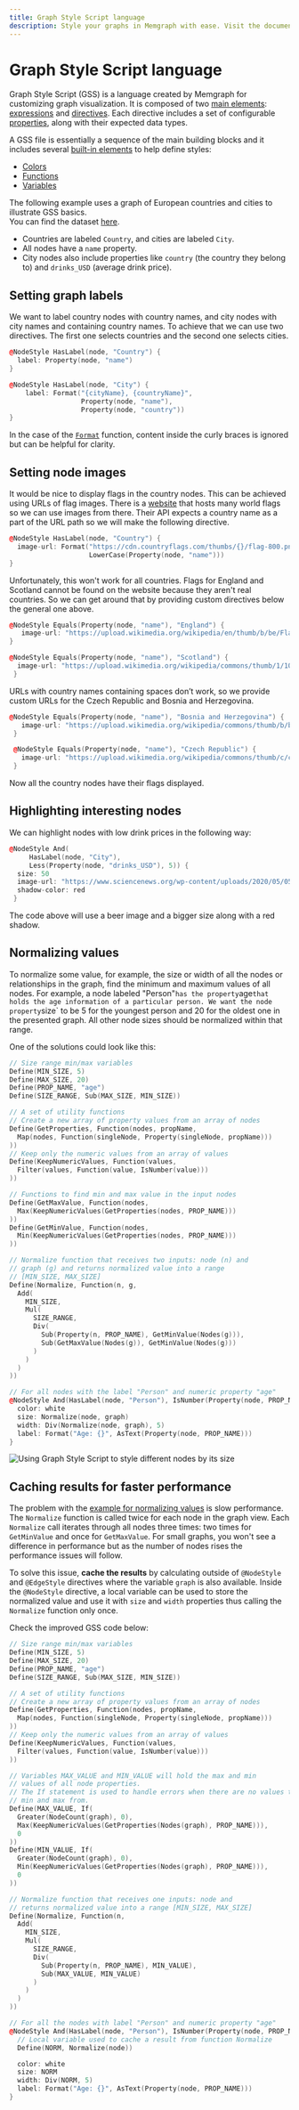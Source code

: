 ```yaml
---
title: Graph Style Script language
description: Style your graphs in Memgraph with ease. Visit the documentation for detailed instructions on how to use graph style scripts to customize the appearance of your graphs and enhance visualizations.
---
```



# Graph Style Script language

Graph Style Script (GSS) is a language created by Memgraph for customizing graph
visualization. It is composed of two [main
elements](/memgraph-lab/features/graph-style-script/main-building-blocks):
[expressions](/memgraph-lab/features/graph-style-script/main-building-blocks#expressions)
and
[directives](/memgraph-lab/features/graph-style-script/main-building-blocks#directives).
Each directive includes a set of configurable
[properties](/memgraph-lab/features/graph-style-script/directive-properties),
along with their expected data types.

A GSS file is essentially a sequence of the main building blocks and it includes several
[built-in elements](/memgraph-lab/features/graph-style-script/built-in-elements) to help define styles:
- [Colors](/memgraph-lab/features/graph-style-script/built-in-elements#colors)
- [Functions](/memgraph-lab/features/graph-style-script/built-in-elements#functions)
- [Variables](/memgraph-lab/features/graph-style-script/built-in-elements#variables)

The following example uses a graph of European countries and cities to illustrate GSS basics.  
You can find the dataset [here](/querying/exploring-datasets/backpacking-through-europe).

- Countries are labeled `Country`, and cities are labeled `City`.  
- All nodes have a `name` property.  
- City nodes also include properties like `country` (the country they belong to) and `drinks_USD` (average drink price).


## Setting graph labels

We want to label country nodes with country names, and city nodes with city
names and containing country names. To achieve that we can use two directives.
The first one selects countries and the second one selects cities.

```cpp
@NodeStyle HasLabel(node, "Country") {
  label: Property(node, "name")
}

@NodeStyle HasLabel(node, "City") {
    label: Format("{cityName}, {countryName}",
                  Property(node, "name"),
                  Property(node, "country"))
}
```

In the case of the [`Format`](/memgraph-lab/features/graph-style-script/built-in-elements#formatformatstring-value)
function, content inside the curly braces is ignored but can be helpful for
clarity.

## Setting node images

It would be nice to display flags in the country nodes. This can be achieved
using URLs of flag images. There is a [website](https://cdn.countryflags.com)
that hosts many world flags so we can use images from there. Their API expects a
country name as a part of the URL path so we will make the following directive.

```cpp
@NodeStyle HasLabel(node, "Country") {
  image-url: Format("https://cdn.countryflags.com/thumbs/{}/flag-800.png",
                    LowerCase(Property(node, "name")))
}
```

Unfortunately, this won't work for all countries. Flags for England and Scotland
cannot be found on the website because they aren't real countries. So we can get
around that by providing custom directives below the general one above.

```cpp
@NodeStyle Equals(Property(node, "name"), "England") {
   image-url: "https://upload.wikimedia.org/wikipedia/en/thumb/b/be/Flag_of_England.svg/2560px-Flag_of_England.svg.png"
}

@NodeStyle Equals(Property(node, "name"), "Scotland") {
  image-url: "https://upload.wikimedia.org/wikipedia/commons/thumb/1/10/Flag_of_Scotland.svg/1200px-Flag_of_Scotland.svg.png"
 }
```

URLs with country names containing spaces don’t work, so we provide custom URLs
for the Czech Republic and Bosnia and Herzegovina.

```cpp
@NodeStyle Equals(Property(node, "name"), "Bosnia and Herzegovina") {
   image-url: "https://upload.wikimedia.org/wikipedia/commons/thumb/b/bf/Flag_of_Bosnia_and_Herzegovina.svg/1200px-Flag_of_Bosnia_and_Herzegovina.svg.png"
 }

 @NodeStyle Equals(Property(node, "name"), "Czech Republic") {
   image-url: "https://upload.wikimedia.org/wikipedia/commons/thumb/c/cb/Flag_of_the_Czech_Republic.svg/2560px-Flag_of_the_Czech_Republic.svg.png"
 }
```

Now all the country nodes have their flags displayed.

## Highlighting interesting nodes

We can highlight nodes with low drink prices in the following way:

```cpp
@NodeStyle And(
     HasLabel(node, "City"),
     Less(Property(node, "drinks_USD"), 5)) {
  size: 50
  image-url: "https://www.sciencenews.org/wp-content/uploads/2020/05/050620_mt_beer_feat-1028x579.jpg"
  shadow-color: red
 }
```

The code above will use a beer image and a bigger size along with a red shadow.

## Normalizing values

To normalize some value, for example, the size or width of all the
nodes or relationships in the graph, find the minimum and maximum values
of all nodes.
For example, a node labeled "Person"` has the property `age` that holds the age information
of a particular person. We want the node property `size` to be 5 for the youngest person
and 20 for the oldest one in the presented graph. All other node sizes should be normalized
within that range.

One of the solutions could look like this:

```cpp
// Size range min/max variables
Define(MIN_SIZE, 5)
Define(MAX_SIZE, 20)
Define(PROP_NAME, "age")
Define(SIZE_RANGE, Sub(MAX_SIZE, MIN_SIZE))

// A set of utility functions
// Create a new array of property values from an array of nodes
Define(GetProperties, Function(nodes, propName,
  Map(nodes, Function(singleNode, Property(singleNode, propName)))
))
// Keep only the numeric values from an array of values
Define(KeepNumericValues, Function(values,
  Filter(values, Function(value, IsNumber(value)))
))

// Functions to find min and max value in the input nodes
Define(GetMaxValue, Function(nodes,
  Max(KeepNumericValues(GetProperties(nodes, PROP_NAME)))
))
Define(GetMinValue, Function(nodes,
  Min(KeepNumericValues(GetProperties(nodes, PROP_NAME)))
))

// Normalize function that receives two inputs: node (n) and
// graph (g) and returns normalized value into a range
// [MIN_SIZE, MAX_SIZE]
Define(Normalize, Function(n, g,
  Add(
    MIN_SIZE,
    Mul(
      SIZE_RANGE,
      Div(
        Sub(Property(n, PROP_NAME), GetMinValue(Nodes(g))),
        Sub(GetMaxValue(Nodes(g)), GetMinValue(Nodes(g)))
      )
    )
  )
))

// For all nodes with the label "Person" and numeric property "age"
@NodeStyle And(HasLabel(node, "Person"), IsNumber(Property(node, PROP_NAME))) {
  color: white
  size: Normalize(node, graph)
  width: Div(Normalize(node, graph), 5)
  label: Format("Age: {}", AsText(Property(node, PROP_NAME)))
}
```

![Using Graph Style Script to style different nodes by its size](/pages/data-visualization/graph-style-script/gss.png)

## Caching results for faster performance

The problem with the [example for normalizing values](#normalizing-values) is
slow performance. The `Normalize` function is called twice for each node in the
graph view. Each `Normalize` call iterates through all nodes three times: two
times for `GetMinValue` and once for `GetMaxValue`. For small graphs, you won't
see a difference in performance but as the number of nodes rises the performance
issues will follow. 

To solve this issue, **cache the results** by calculating outside of `@NodeStyle` and
`@EdgeStyle` directives where the variable `graph` is also available.
Inside the `@NodeStyle` directive, a local variable can be used to store the normalized
value and use it with `size` and `width` properties thus calling the `Normalize` function only once.

Check the improved GSS code below:

```cpp
// Size range min/max variables
Define(MIN_SIZE, 5)
Define(MAX_SIZE, 20)
Define(PROP_NAME, "age")
Define(SIZE_RANGE, Sub(MAX_SIZE, MIN_SIZE))

// A set of utility functions
// Create a new array of property values from an array of nodes
Define(GetProperties, Function(nodes, propName,
  Map(nodes, Function(singleNode, Property(singleNode, propName)))
))
// Keep only the numeric values from an array of values
Define(KeepNumericValues, Function(values,
  Filter(values, Function(value, IsNumber(value)))
))

// Variables MAX_VALUE and MIN_VALUE will hold the max and min
// values of all node properties.
// The If statement is used to handle errors when there are no values to calculate
// min and max from.
Define(MAX_VALUE, If(
  Greater(NodeCount(graph), 0),
  Max(KeepNumericValues(GetProperties(Nodes(graph), PROP_NAME))),
  0
))
Define(MIN_VALUE, If(
  Greater(NodeCount(graph), 0),
  Min(KeepNumericValues(GetProperties(Nodes(graph), PROP_NAME))),
  0
))

// Normalize function that receives one inputs: node and
// returns normalized value into a range [MIN_SIZE, MAX_SIZE]
Define(Normalize, Function(n,
  Add(
    MIN_SIZE,
    Mul(
      SIZE_RANGE,
      Div(
        Sub(Property(n, PROP_NAME), MIN_VALUE),
        Sub(MAX_VALUE, MIN_VALUE)
      )
    )
  )
))

// For all the nodes with label "Person" and numeric property "age"
@NodeStyle And(HasLabel(node, "Person"), IsNumber(Property(node, PROP_NAME))) {
  // Local variable used to cache a result from function Normalize
  Define(NORM, Normalize(node))

  color: white
  size: NORM
  width: Div(NORM, 5)
  label: Format("Age: {}", AsText(Property(node, PROP_NAME)))
}
```

<CommunityLinks/>